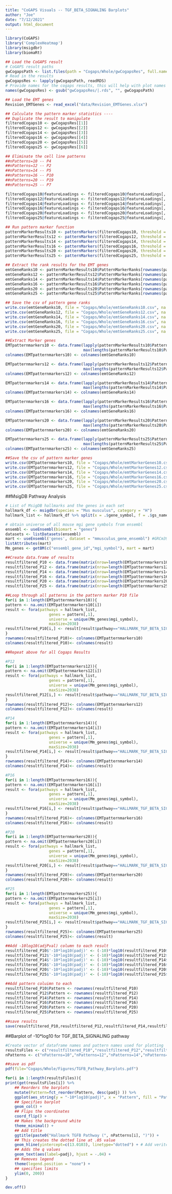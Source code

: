 ```yaml
---
title: "CoGAPS Visuals -- TGF_BETA_SIGNALING Barplots"
author: "Joe"
date: "7/12/2021"
output: html_document
---
```


```r
library(CoGAPS)
library('ComplexHeatmap')
library(msigdbr)
library(biomaRt)
```

```r
## Load the CoGAPS result
# CoGAPS result paths
gwCogapsPath <- list.files(path = "Cogaps/Whole/gwCogapsRes", full.names = TRUE)
# Read in the results
gwCogapsRes <- lapply(gwCogapsPath, readRDS)
# Provide names for the cogaps results, this will help with plot names
names(gwCogapsRes) <- gsub("gwCogapsRes/|.rds", "", gwCogapsPath)

## Load the EMT genes
Revision_EMTGenes <- read_excel("data/Revision_EMTGenes.xlsx")
```

```r
## Calculate the pattern marker statistics ----
## Duplicate the result to manipulate 
filteredCogaps10 <- gwCogapsRes[[1]]
filteredCogaps12 <- gwCogapsRes[[2]]
filteredCogaps14 <- gwCogapsRes[[3]]
filteredCogaps16 <- gwCogapsRes[[4]]
filteredCogaps20 <- gwCogapsRes[[5]]
filteredCogaps25 <- gwCogapsRes[[6]]

## Eliminate the cell line patterns
##nPatterns=10 -- P4
##nPatterns=12 -- P2
##nPatterns=14 -- P5
##nPatterns=16 -- P10
##nPatterns=20 -- P19
##nPatterns=25 -- P7

filteredCogaps10@featureLoadings <- filteredCogaps10@featureLoadings[, !colnames(filteredCogaps10@featureLoadings) %in%c("Pattern_4")]
filteredCogaps12@featureLoadings <- filteredCogaps12@featureLoadings[, !colnames(filteredCogaps12@featureLoadings) %in%c("Pattern_2")]
filteredCogaps14@featureLoadings <- filteredCogaps14@featureLoadings[, !colnames(filteredCogaps14@featureLoadings) %in%c("Pattern_5")]
filteredCogaps16@featureLoadings <- filteredCogaps16@featureLoadings[, !colnames(filteredCogaps16@featureLoadings) %in%c("Pattern_10")]
filteredCogaps20@featureLoadings <- filteredCogaps20@featureLoadings[, !colnames(filteredCogaps20@featureLoadings) %in%c("Pattern_19")]
filteredCogaps25@featureLoadings <- filteredCogaps25@featureLoadings[, !colnames(filteredCogaps25@featureLoadings) %in%c("Pattern_7")]

## Run pattern marker function
patternMarkerResults10 <- patternMarkers(filteredCogaps10, threshold = "cut")
patternMarkerResults12 <- patternMarkers(filteredCogaps12, threshold = "cut")
patternMarkerResults14 <- patternMarkers(filteredCogaps14, threshold = "cut")
patternMarkerResults16 <- patternMarkers(filteredCogaps16, threshold = "cut")
patternMarkerResults20 <- patternMarkers(filteredCogaps20, threshold = "cut")
patternMarkerResults25 <- patternMarkers(filteredCogaps25, threshold = "cut")

## Extract the rank results for the EMT genes
emtGeneRanks10 <- patternMarkerResults10$PatternMarkerRanks[rownames(patternMarkerResults10$PatternMarkerRanks) %in% Revision_EMTGenes$Name, ]
emtGeneRanks12 <- patternMarkerResults12$PatternMarkerRanks[rownames(patternMarkerResults12$PatternMarkerRanks) %in% Revision_EMTGenes$Name, ]
emtGeneRanks14 <- patternMarkerResults14$PatternMarkerRanks[rownames(patternMarkerResults14$PatternMarkerRanks) %in% Revision_EMTGenes$Name, ]
emtGeneRanks16 <- patternMarkerResults16$PatternMarkerRanks[rownames(patternMarkerResults16$PatternMarkerRanks) %in% Revision_EMTGenes$Name, ]
emtGeneRanks20 <- patternMarkerResults20$PatternMarkerRanks[rownames(patternMarkerResults20$PatternMarkerRanks) %in% Revision_EMTGenes$Name, ]
emtGeneRanks25 <- patternMarkerResults25$PatternMarkerRanks[rownames(patternMarkerResults25$PatternMarkerRanks) %in% Revision_EMTGenes$Name, ]

## Save the csv of pattern gene ranks
write.csv(emtGeneRanks10, file = "Cogaps/Whole/emtGeneRanks10.csv", na = "")
write.csv(emtGeneRanks12, file = "Cogaps/Whole/emtGeneRanks12.csv", na = "")
write.csv(emtGeneRanks14, file = "Cogaps/Whole/emtGeneRanks14.csv", na = "")
write.csv(emtGeneRanks16, file = "Cogaps/Whole/emtGeneRanks16.csv", na = "")
write.csv(emtGeneRanks20, file = "Cogaps/Whole/emtGeneRanks20.csv", na = "")
write.csv(emtGeneRanks25, file = "Cogaps/Whole/emtGeneRanks25.csv", na = "")

##Extract Marker genes
EMTpatternmarkers10 <- data.frame(lapply(patternMarkerResults10$PatternMarkers, "length<-",
                                  max(lengths(patternMarkerResults10$PatternMarkers))))
colnames(EMTpatternmarkers10) <- colnames(emtGeneRanks10)

EMTpatternmarkers12 <- data.frame(lapply(patternMarkerResults12$PatternMarkers, "length<-",
                                  max(lengths(patternMarkerResults12$PatternMarkers))))
colnames(EMTpatternmarkers12) <- colnames(emtGeneRanks12)

EMTpatternmarkers14 <- data.frame(lapply(patternMarkerResults14$PatternMarkers, "length<-",
                                  max(lengths(patternMarkerResults14$PatternMarkers))))
colnames(EMTpatternmarkers14) <- colnames(emtGeneRanks14)

EMTpatternmarkers16 <- data.frame(lapply(patternMarkerResults16$PatternMarkers, "length<-",
                                  max(lengths(patternMarkerResults16$PatternMarkers))))
colnames(EMTpatternmarkers16) <- colnames(emtGeneRanks16)

EMTpatternmarkers20 <- data.frame(lapply(patternMarkerResults20$PatternMarkers, "length<-",
                                  max(lengths(patternMarkerResults20$PatternMarkers))))
colnames(EMTpatternmarkers20) <- colnames(emtGeneRanks20)

EMTpatternmarkers25 <- data.frame(lapply(patternMarkerResults25$PatternMarkers, "length<-",
                                  max(lengths(patternMarkerResults25$PatternMarkers))))
colnames(EMTpatternmarkers25) <- colnames(emtGeneRanks25)

##Save the csv of pattern marker genes
write.csv(EMTpatternmarkers10, file = "Cogaps/Whole/emtMarkerGenes10.csv", na = "")
write.csv(EMTpatternmarkers12, file = "Cogaps/Whole/emtMarkerGenes12.csv", na = "")
write.csv(EMTpatternmarkers14, file = "Cogaps/Whole/emtMarkerGenes14.csv", na = "")
write.csv(EMTpatternmarkers16, file = "Cogaps/Whole/emtMarkerGenes16.csv", na = "")
write.csv(EMTpatternmarkers20, file = "Cogaps/Whole/emtMarkerGenes20.csv", na = "")
write.csv(EMTpatternmarkers25, file = "Cogaps/Whole/emtMarkerGenes25.csv", na = "")

```

##MsigDB Pathway Analysis
```r
# List of MsigDB hallmarks and the genes in each set
hallmark_df <- msigdbr(species = "Mus musculus", category = "H")
hallmark_list <- hallmark_df %>% split(x = .$gene_symbol, f = .$gs_name)

# obtain universe of all mouse mgi gene symbols from ensembl
ensembl <- useEnsembl(biomart = "genes")
datasets <- listDatasets(ensembl)
mart <- useEnsembl('genes', dataset = "mmusculus_gene_ensembl") #GRCm39
listAttributes(mart)
Mm_genes <- getBM(c("ensembl_gene_id","mgi_symbol"), mart = mart)

##Create data.frame of results
resultfiltered_P10 <- data.frame(matrix(nrow=length(EMTpatternmarkers10),ncol=6))
resultfiltered_P12 <- data.frame(matrix(nrow=length(EMTpatternmarkers12),ncol=6))
resultfiltered_P14 <- data.frame(matrix(nrow=length(EMTpatternmarkers14),ncol=6))
resultfiltered_P16 <- data.frame(matrix(nrow=length(EMTpatternmarkers16),ncol=6))
resultfiltered_P20 <- data.frame(matrix(nrow=length(EMTpatternmarkers20),ncol=6))
resultfiltered_P25 <- data.frame(matrix(nrow=length(EMTpatternmarkers25),ncol=6))

##Loop through all patterns in the pattern marker P10 file
for(i in 1:length(EMTpatternmarkers10)){
pattern <- na.omit(EMTpatternmarkers10[i])
result <- fora(pathways = hallmark_list,
                   genes = pattern[,1],
                   universe = unique(Mm_genes$mgi_symbol),
                   maxSize=2038)
resultfiltered_P10[i,] <- result[result$pathway=="HALLMARK_TGF_BETA_SIGNALING",]
}
rownames(resultfiltered_P10)<- colnames(EMTpatternmarkers10)
colnames(resultfiltered_P10)<- colnames(result)

##Repeat above for all Cogaps Results

#P12
for(i in 1:length(EMTpatternmarkers12)){
pattern <- na.omit(EMTpatternmarkers12[i])
result <- fora(pathways = hallmark_list,
                   genes = pattern[,1],
                   universe = unique(Mm_genes$mgi_symbol),
                   maxSize=2038)
resultfiltered_P12[i,] <- result[result$pathway=="HALLMARK_TGF_BETA_SIGNALING",]
}
rownames(resultfiltered_P12)<- colnames(EMTpatternmarkers12)
colnames(resultfiltered_P12)<- colnames(result)

#P14
for(i in 1:length(EMTpatternmarkers14)){
pattern <- na.omit(EMTpatternmarkers14[i])
result <- fora(pathways = hallmark_list,
                   genes = pattern[,1],
                   universe = unique(Mm_genes$mgi_symbol),
                   maxSize=2038)
resultfiltered_P14[i,] <- result[result$pathway=="HALLMARK_TGF_BETA_SIGNALING",]
}
rownames(resultfiltered_P14)<- colnames(EMTpatternmarkers14)
colnames(resultfiltered_P14)<- colnames(result)

#P16
for(i in 1:length(EMTpatternmarkers16)){
pattern <- na.omit(EMTpatternmarkers16[i])
result <- fora(pathways = hallmark_list,
                   genes = pattern[,1],
                   universe = unique(Mm_genes$mgi_symbol),
                   maxSize=2038)
resultfiltered_P16[i,] <- result[result$pathway=="HALLMARK_TGF_BETA_SIGNALING",]
}
rownames(resultfiltered_P16)<- colnames(EMTpatternmarkers16)
colnames(resultfiltered_P16)<- colnames(result)

#P20
for(i in 1:length(EMTpatternmarkers20)){
pattern <- na.omit(EMTpatternmarkers20[i])
result <- fora(pathways = hallmark_list,
                   genes = pattern[,1],
                   universe = unique(Mm_genes$mgi_symbol),
                   maxSize=2038)
resultfiltered_P20[i,] <- result[result$pathway=="HALLMARK_TGF_BETA_SIGNALING",]
}
rownames(resultfiltered_P20)<- colnames(EMTpatternmarkers20)
colnames(resultfiltered_P20)<- colnames(result)

#P25
for(i in 1:length(EMTpatternmarkers25)){
pattern <- na.omit(EMTpatternmarkers25[i])
result <- fora(pathways = hallmark_list,
                   genes = pattern[,1],
                   universe = unique(Mm_genes$mgi_symbol),
                   maxSize=2038)
resultfiltered_P25[i,] <- result[result$pathway=="HALLMARK_TGF_BETA_SIGNALING",]
}
rownames(resultfiltered_P25)<- colnames(EMTpatternmarkers25)
colnames(resultfiltered_P25)<- colnames(result)

##Add -10log10(adjPval) column to each result
resultfiltered_P10$'-10*log10(padj)' <- (-10)*log10(resultfiltered_P10$padj)
resultfiltered_P12$'-10*log10(padj)' <- (-10)*log10(resultfiltered_P12$padj)
resultfiltered_P14$'-10*log10(padj)' <- (-10)*log10(resultfiltered_P14$padj)
resultfiltered_P16$'-10*log10(padj)' <- (-10)*log10(resultfiltered_P16$padj)
resultfiltered_P20$'-10*log10(padj)' <- (-10)*log10(resultfiltered_P20$padj)
resultfiltered_P25$'-10*log10(padj)' <- (-10)*log10(resultfiltered_P25$padj)

##Add pattern coluimn to each
resultfiltered_P10$Pattern <- rownames(resultfiltered_P10)
resultfiltered_P12$Pattern <- rownames(resultfiltered_P12)
resultfiltered_P14$Pattern <- rownames(resultfiltered_P14)
resultfiltered_P16$Pattern <- rownames(resultfiltered_P16)
resultfiltered_P20$Pattern <- rownames(resultfiltered_P20)
resultfiltered_P25$Pattern <- rownames(resultfiltered_P25)

##save results
save(resultfiltered_P10,resultfiltered_P12,resultfiltered_P14,resultfiltered_P16,resultfiltered_P20,resultfiltered_P25, file="Cogaps/Whole/TGFB_Hallmark_results.rda")
```

##Barplot of -10*log10 for TGF_BETA_SIGNALING pathway
```r
#Create vector of dataframe names and pattern names used for plotting
resultsFiles <- c("resultfiltered_P10","resultfiltered_P12","resultfiltered_P14","resultfiltered_P16","resultfiltered_P20","resultfiltered_P25")
nPatterns <- c("nPatterns=10","nPatterns=12","nPatterns=14","nPatterns=16","nPatterns=20", "nPatterns=25")

##save as pdf
pdf(file="Cogaps/Whole/Figures/TGFB_Pathway_Barplots.pdf")

for(i in 1:length(resultsFiles)){
print(get(resultsFiles[i]) %>% 
    ## Reorders the barplots
    mutate(Pattern=fct_reorder(Pattern, desc(padj) )) %>%
    ggplot(aes_string(y = "-10*log10(padj)", x = "Pattern", fill = "Pattern")) +
    ## Specifies barplot
    geom_col() +
    ## Flips the coordinates
    coord_flip() +
    ## Makes the background white
    theme_minimal() +
    ## Add title
    ggtitle(paste0("Hallmark TGFB Pathway (", nPatterns[i], ")")) +
    ## This creates the dotted line at .05 value 
    geom_hline(yintercept=c(13.0103), linetype="dotted") + # Add veritcle line to show significances
    ## Adds the q values
    geom_text(aes(label=padj), hjust = -.04) +
    ## Removes legend
    theme(legend.position = "none") +
    ## specifies limits 
    ylim(0, 200))
}

dev.off()
```


